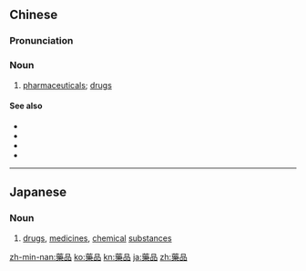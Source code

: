 {{also|药品}}
==Chinese==
{{zh-forms|s=药品}}

===Pronunciation===
{{zh-pron
|m=yàopǐn
|c=joek6 ban2
|mn=io̍h-phín
|cat=n
}}

===Noun===
{{zh-noun}}

# [[pharmaceutical]]s; [[drug]]s

====See also====
* {{zh-l|藥}}
* {{zh-l|藥材}}
* {{zh-l|藥物}}
* {{zh-l|中藥}}

{{zh-cat|Intermediate}}

----

==Japanese==
{{ja-kanjitab|やく|ひん|yomi=o}}

===Noun===
{{ja-noun|やくひん|shin=薬品}}

# [[drug]]s, [[medicine]]s, [[chemical]] [[substance]]s

[[zh-min-nan:藥品]]
[[ko:藥品]]
[[kn:藥品]]
[[ja:藥品]]
[[zh:藥品]]